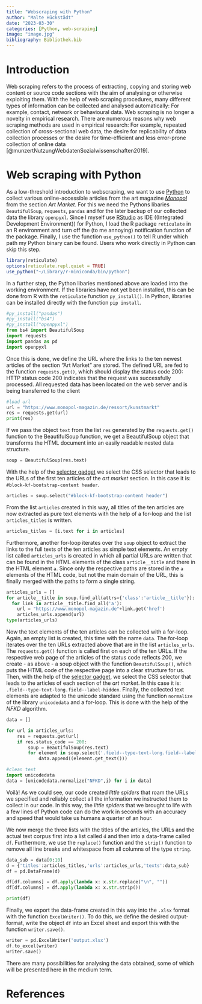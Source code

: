 ```yaml
---
title: "Webscraping with Python"
author: "Malte Hückstädt"
date: "2023-03-30"
categories: [Python, web-scraping]
image: "image.jpg"
bibliography: Bibliothek.bib
---
```

# Introduction

Web scraping refers to the process of extracting, copying and storing web content or source code sections with the aim of analysing or otherwise exploiting them. With the help of web scraping procedures, many different types of information can be collected and analysed automatically: For example, contact, network or behavioural data. Web scraping is no longer a novelty in empirical research. There are numerous reasons why web scraping methods are used in empirical research: For example, repeated collection of cross-sectional web data, the desire for replicability of data collection processes or the desire for time-efficient and less error-prone collection of online data [@munzertNutzungWebdatenSozialwissenschaften2019].

# Web scraping with Python

As a low-threshold introduction to webscraping, we want to use [Python](https://www.python.org/) to collect various online-accessible articles from the art magazine [_Monopol_](https://www.monopol-magazin.de/) from the section _Art Market_. For this we need the Pythons libaries `BeautifulSoup`, `requests`, `pandas` and for the later backup of our collected data the library `openpyxl`. Since I myself use [RStudio](https://www.rstudio.com/) as IDE ((Integrated Development Environment)) for Python, I load the R package `reticulate` in an R environment and turn off the (to me annoying) notification function of the package. Finally, I use the function `use_python()` to tell R under which path my Python binary can be found. Users who work directly in Python can skip this step.

```r
library(reticulate)
options(reticulate.repl.quiet = TRUE)
use_python("~/Library/r-miniconda/bin/python")
```

In a further step, the Python libaries mentioned above are loaded into the working environment. If the libraries have not yet been installed, this can be done from R with the `reticulate` function `py_install()`. In Python, libraries can be installed directly with the function `pip install`.

```python
#py_install("pandas")
#py_install("bs4")
#py_install("openpyxl")
from bs4 import BeautifulSoup
import requests
import pandas as pd
import openpyxl
```

Once this is done, we define the URL where the links to the ten newest articles of the section "Art Market" are stored. The defined URL are fed to the function `requests.get()`, which should display the status code 200: HTTP status code 200 indicates that the request was successfully processed. All requested data has been located on the web server and is being transferred to the client

```python
#load url
url = "https://www.monopol-magazin.de/ressort/kunstmarkt"
res = requests.get(url)
print(res)
```
If we pass the object `text` from the list `res` generated by the `requests.get()` function to the BeautifulSoup function, we get a BeautifulSoup object that transforms the HTML document into an easily readable nested data structure.

```python
soup = BeautifulSoup(res.text)
```
With the help of the [selector gadget](https://chrome.google.com/webstore/detail/selectorgadget/mhjhnkcfbdhnjickkkdbjoemdmbfginb?hl=de) we select the CSS selector that leads to the URLs of the first ten articles of the _art market_ section. In this case it is: `#block-kf-bootstrap-content header`.
```python
articles = soup.select("#block-kf-bootstrap-content header")
```
From the list `articles` created in this way, all titles of the ten articles are now extracted as pure text elements with the help of a for-loop and the list `articles_titles` is written.

```python
articles_titles = [i.text for i in articles]
```
Furthermore, another for-loop iterates over the `soup` object to extract the links to the full texts of the ten articles as simple text elements. An empty list called `articles_urls` is created in which all partial URLs are written that can be found in the HTML elements of the class `article__title` and there in the HTML element `a`. Since only the respective paths are stored in the `a` elements of the HTML code, but not the main domain of the URL, this is finally merged with the paths to form a single string.

```python
articles_urls = []
for article__title in soup.find_all(attrs={'class':'article__title'}):
  for link in article__title.find_all('a'):
    url = "https://www.monopol-magazin.de"+link.get('href')
    articles_urls.append(url)
type(articles_urls)
```

Now the text elements of the ten articles can be collected with a for-loop. Again, an empty list is created, this time with the name `data`. The for-loop iterates over the ten URLs extracted above that are in the list `articles_urls`. The `requests.get()` function is called first on each of the ten URLs. If the respective web page of the articles of the status code reflects 200, we create - as above - a soup object with the function `BeautifulSoup()`, which puts the HTML code of the respective page into a clear structure for us. Then, with the help of the [selector gadget](https://chrome.google.com/webstore/detail/selectorgadget/mhjhnkcfbdhnjickkkdbjoemdmbfginb?hl=de), we select the CSS selector that leads to the articles of each section of the _art market_. In this case it is: `.field--type-text-long.field--label-hidden`. Finally, the collected text elements are adapted to the unicode standard using the function `normalize` of the library `unicodedata` and a for-loop. This is done with the help of the _NFKD_ algorithm.

```python
data = []

for url in articles_urls:
    res = requests.get(url)
    if res.status_code == 200:
        soup = BeautifulSoup(res.text)
        for element in soup.select('.field--type-text-long.field--label-hidden'):
            data.append((element.get_text()))

#clean text
import unicodedata
data = [unicodedata.normalize("NFKD",i) for i in data]
```

Voilà! As we could see, our code created _little spiders_ that roam the URLs we specified and reliably collect all the information we instructed them to collect in our code. In this way, the _little spiders_ that we brought to life with a few lines of Python code can do the work in seconds with an accuracy and speed that would take us humans a quarter of an hour.

We now merge the three lists with the titles of the articles, the URLs and the actual text corpus first into a list called `d` and then into a data-frame called `df`. Furthermore, we use the `replace()` function and the `strip()` function to remove all line breaks and whitespace from all columns of the type `string`.

```python
data_sub = data[0:10]
d = {'titles':articles_titles,'urls':articles_urls,'texts':data_sub}
df = pd.DataFrame(d)

df[df.columns] = df.apply(lambda x: x.str.replace("\n", ""))
df[df.columns] = df.apply(lambda x: x.str.strip())

print(df)
```
Finally, we export the data-frame created in this way into the `.xlsx` format with the function `ExcelWriter()`. To do this, we define the desired output-format, write the object `df` into an Excel sheet and export this with the function `writer.save()`.

```python
writer = pd.ExcelWriter('output.xlsx')
df.to_excel(writer)
writer.save()
```
There are many possibilities for analysing the data obtained, some of which will be presented here in the medium term.

# References